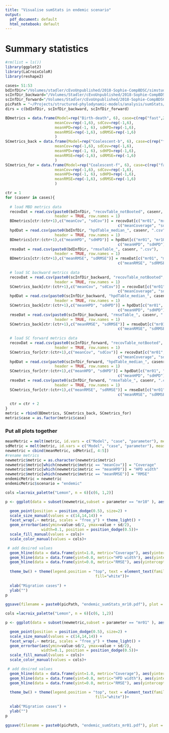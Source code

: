 ```yaml
---
title: "Visualise sumStats in endemic scenario"
output:
  pdf_document: default
  html_notebook: default
---
```


# Summary statistics

```r
#rm(list = ls())
library(ggplot2)
library(LaCroixColoR)
library(reshape2)

cases= 51:53
bdInfDir="/Volumes/stadler/cEvoUnpublished/2018-Sophie-CompBDSC/simstudy_3/data/summary_data/bdpsi/SC/NodeRetype_allRateSwappers_samplingChangeTime/"
scInfDir_backward="/Volumes/Stadler/cEvoUnpublished/2018-Sophie-CompBDSC/simstudy_3/data/summary_data/sc_inf/SC/expPrior_backwardMigration/"
scInfDir_forward="/Volumes/Stadler/cEvoUnpublished/2018-Sophie-CompBDSC/simstudy_3/data/summary_data/sc_inf/SC/forwardExp/"
picPath = "~/Projects/structured-phylodynamic-models/analysis/sumStats/endemic_case/plots/"
dirs = c(bdInfDir, scInfDir_backward, scInfDir_forward)
```

```r
BDmetrics = data.frame(Model=rep("Birth-death", 6), case=c(rep("fast",2), rep("medium",2), rep("slow",2)), parameter=rep(c("mr01", "mr10"), 3),
                      meanCov=rep(-1,6), sdCov=rep(-1,6),
                      meanHPD=rep(-1, 6), sdHPD=rep(-1,6),
                      meanRMSE=rep(-1,6), sdRMSE=rep(-1,6)
                      )
SCmetrics_back = data.frame(Model=rep("Coalescent-b", 6), case=c(rep("fast",2), rep("medium",2), rep("slow",2)), parameter=rep(c("mr01", "mr10"), 3),
                      meanCov=rep(-1,6), sdCov=rep(-1,6),
                      meanHPD=rep(-1, 6), sdHPD=rep(-1,6),
                      meanRMSE=rep(-1,6), sdRMSE=rep(-1,6)
                      )
SCmetrics_for = data.frame(Model=rep("Coalescent-f", 6), case=c(rep("fast",2), rep("medium",2), rep("slow",2)), parameter=rep(c("mr01", "mr10"), 3),
                      meanCov=rep(-1,6), sdCov=rep(-1,6),
                      meanHPD=rep(-1, 6), sdHPD=rep(-1,6),
                      meanRMSE=rep(-1,6), sdRMSE=rep(-1,6)
                      )
```

```r
ctr = 1
for (casenr in cases){
  
  # load MBD metrics data
  recovDat = read.csv(paste0(bdInfDir, "recovTable_notBooted", casenr, ".csv"), 
                      header = TRUE, row.names = 1)
  BDmetrics[ctr:(ctr+1),c("meanCov", "sdCov")] = recovDat[c("mr01", "mr10"),  
                                                  c("meanCoverage", "sdCoverage")] 
  hpdDat = read.csv(paste0(bdInfDir, "hpdTable_median_", casenr, ".csv"), 
                      header = TRUE, row.names = 1)
  BDmetrics[ctr:(ctr+1),c("meanHPD", "sdHPD")] = hpdDat[c("mr01", "mr10"),  
                                                  c("meanHPD", "sdHPD")]
  rmseDat = read.csv(paste0(bdInfDir, "rmseTable_", casenr, ".csv"), 
                      header = TRUE, row.names = 1)
  BDmetrics[ctr:(ctr+1),c("meanRMSE", "sdRMSE")] = rmseDat[c("mr01", "mr10"),  
                                                  c("meanRMSE", "sdRMSE")]
  
  # load SC backward metrics data
  recovDat = read.csv(paste0(scInfDir_backward, "recovTable_notBooted", casenr, ".csv"), 
                      header = TRUE, row.names = 1)
  SCmetrics_back[ctr:(ctr+1),c("meanCov", "sdCov")] = recovDat[c("mr01", "mr01"),  
                                                  c("meanCoverage", "sdCoverage")]
  hpdDat = read.csv(paste0(scInfDir_backward, "hpdTable_median_", casenr, ".csv"), 
                      header = TRUE, row.names = 1)
  SCmetrics_back[ctr:(ctr+1),c("meanHPD", "sdHPD")] = hpdDat[c("mr01", "mr10"),  
                                                  c("meanHPD", "sdHPD")]
  rmseDat = read.csv(paste0(scInfDir_backward, "rmseTable_", casenr, ".csv"), 
                      header = TRUE, row.names = 1)
  SCmetrics_back[ctr:(ctr+1),c("meanRMSE", "sdRMSE")] = rmseDat[c("mr01", "mr10"),  
                                                  c("meanRMSE", "sdRMSE")]
  
  # load SC forward metrics data
  recovDat = read.csv(paste0(scInfDir_forward, "recovTable_notBooted", casenr, ".csv"), 
                      header = TRUE, row.names = 1)
  SCmetrics_for[ctr:(ctr+1),c("meanCov", "sdCov")] = recovDat[c("mr01", "mr01"),  
                                                  c("meanCoverage", "sdCoverage")]
  hpdDat = read.csv(paste0(scInfDir_forward, "hpdTable_median_", casenr, ".csv"), 
                      header = TRUE, row.names = 1)
  SCmetrics_for[ctr:(ctr+1),c("meanHPD", "sdHPD")] = hpdDat[c("mr01", "mr10"),  
                                                  c("meanHPD", "sdHPD")]
  rmseDat = read.csv(paste0(scInfDir_forward, "rmseTable_", casenr, ".csv"), 
                      header = TRUE, row.names = 1)
  SCmetrics_for[ctr:(ctr+1),c("meanRMSE", "sdRMSE")] = rmseDat[c("mr01", "mr10"),  
                                                  c("meanRMSE", "sdRMSE")]
  
  ctr = ctr + 2
}
metric = rbind(BDmetrics, SCmetrics_back, SCmetrics_for)
metric$case = as.factor(metric$case)
```




### Put all plots together
```r
meanMetric = melt(metric, id.vars = c("Model", "case", "parameter"), measure.vars = c("meanCov", "meanHPD", "meanRMSE"), variable.name = "metric")
sdMetric = melt(metric, id.vars = c("Model", "case", "parameter"), measure.vars = c("sdCov", "sdHPD", "sdRMSE"), value.name = "sd")
newmetric = cbind(meanMetric, sdMetric[, 4:5])
#rename metrics 
newmetric$metric = as.character(newmetric$metric)
newmetric$metric[which(newmetric$metric == "meanCov")] = "Coverage"
newmetric$metric[which(newmetric$metric == "meanHPD")] = "HPD width"
newmetric$metric[which(newmetric$metric == "meanRMSE")] = "RMSE"
endemicMetric = newmetric
endemicMetric$scenario = "endemic"
```


```r
cols =lacroix_palette("Lemon", n = 6)[c(6, 1,2)]

p <- ggplot(data = subset(newmetric,subset = parameter == "mr10" ), aes(x=case, y = value, col=Model, fill=Model))+

  geom_point(position = position_dodge(0.5), size=2) +
  scale_size_manual(values = c(14,14,14)) + 
  facet_wrap(.~ metric, scales = "free_y") + theme_light() + 
  geom_errorbar(aes(ymin=value-sd/2, ymax=value + sd/2), 
                width=0.1, position = position_dodge(0.5))+
  scale_fill_manual(values = cols)+
  scale_color_manual(values = cols)+

 # add desired values
  geom_hline(data = data.frame(yint=1.0, metric="Coverage"), aes(yintercept=yint), linetype="dashed", colour="#990000", alpha=0.6)+ 
  geom_hline(data = data.frame(yint=0.0, metric="HPD width"), aes(yintercept=yint), linetype="dashed", colour="#990000", alpha=0.6)+
  geom_hline(data = data.frame(yint=0.0, metric="RMSE"), aes(yintercept=yint), linetype="dashed", colour="#990000", alpha=0.6) +
  
  theme_bw() + theme(legend.position = "top", text = element_text(family = "serif"), strip.background = element_rect(colour="black",
                                        fill="white"))+ 
  
  xlab("Migration cases") + 
  ylab("")
p
 
ggsave(filename = paste0(picPath, "endemic_sumStats_mr10.pdf"), plot = p, width = 15, height = 8, units = "cm")

```


```r
cols =lacroix_palette("Lemon", n = 6)[c(6, 1,2)]

p <- ggplot(data = subset(newmetric,subset = parameter == "mr01" ), aes(x=case, y = value, col=Model, fill=Model))+

  geom_point(position = position_dodge(0.5), size=2) +
  scale_size_manual(values = c(14,14,14)) + 
  facet_wrap(.~ metric, scales = "free_y") + theme_light() + 
  geom_errorbar(aes(ymin=value-sd/2, ymax=value + sd/2), 
                width=0.1, position = position_dodge(0.5))+
  scale_fill_manual(values = cols)+
  scale_color_manual(values = cols)+

 # add desired values
  geom_hline(data = data.frame(yint=1.0, metric="Coverage"), aes(yintercept=yint), linetype="dashed", colour="#990000", alpha=0.6)+ 
  geom_hline(data = data.frame(yint=0.0, metric="HPD width"), aes(yintercept=yint), linetype="dashed", colour="#990000", alpha=0.6)+
  geom_hline(data = data.frame(yint=0.0, metric="RMSE"), aes(yintercept=yint), linetype="dashed", colour="#990000", alpha=0.6) +
  
  theme_bw() + theme(legend.position = "top", text = element_text(family = "serif"), strip.background = element_rect(colour="black",
                                        fill="white"))+ 
  
  xlab("Migration cases") + 
  ylab("")
p
 
ggsave(filename = paste0(picPath, "endemic_sumStats_mr01.pdf"), plot = p, width = 15, height = 8, units = "cm")
```


